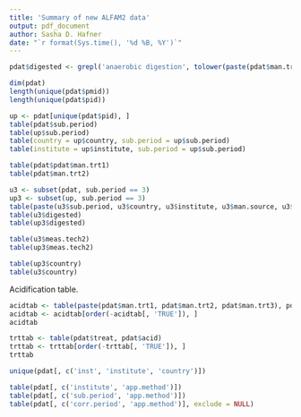 ```yaml
---
title: 'Summary of new ALFAM2 data'
output: pdf_document
author: Sasha D. Hafner
date: "`r format(Sys.time(), '%d %B, %Y')`"
---
```


```r
pdat$digested <- grepl('anaerobic digestion', tolower(paste(pdat$man.trt1, pdat$man.trt2)))
```


```r
dim(pdat)
length(unique(pdat$pmid))
length(unique(pdat$pid))
```


```r
up <- pdat[unique(pdat$pid), ]
table(pdat$sub.period)
table(up$sub.period)
table(country = up$country, sub.period = up$sub.period)
table(institute = up$institute, sub.period = up$sub.period)
```

```r
table(pdat$pdat$man.trt1)
table(pdat$man.trt2)
```

```r
u3 <- subset(pdat, sub.period == 3)
up3 <- subset(up, sub.period == 3)
table(paste(u3$sub.period, u3$country, u3$institute, u3$man.source, u3$meas.tech2), u3$digested)
table(u3$digested)
table(up3$digested)
```

```r
table(u3$meas.tech2)
table(up3$meas.tech2)
```

```r
table(up3$country)
table(u3$country)
```

Acidification table.

```r
acidtab <- table(paste(pdat$man.trt1, pdat$man.trt2, pdat$man.trt3), pdat$acid)
acidtab <- acidtab[order(-acidtab[, 'TRUE']), ]
acidtab
```

```r
trttab <- table(pdat$treat, pdat$acid)
trttab <- trttab[order(-trttab[, 'TRUE']), ]
trttab
```

```r
unique(pdat[, c('inst', 'institute', 'country')])
```

```r
table(pdat[, c('institute', 'app.method')])
table(pdat[, c('sub.period', 'app.method')])
table(pdat[, c('corr.period', 'app.method')], exclude = NULL)
```



